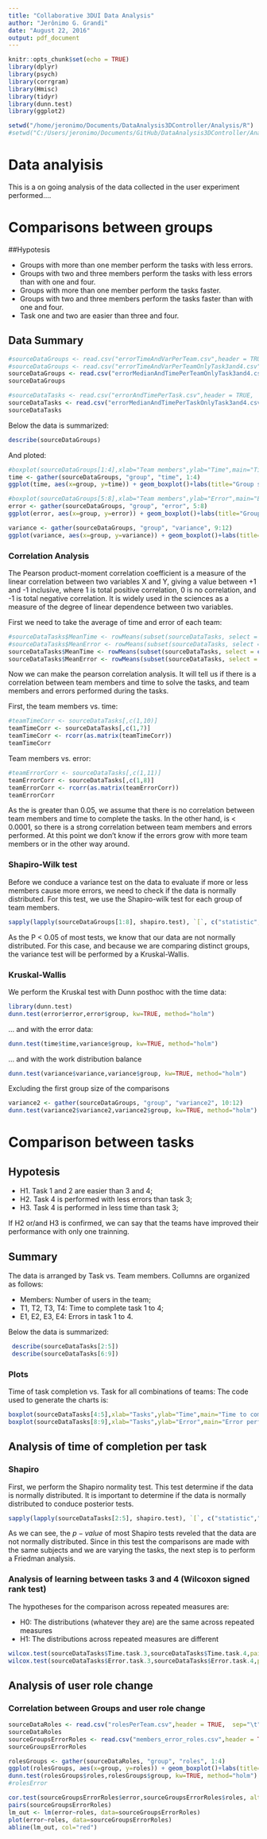 ```yaml
---
title: "Collaborative 3DUI Data Analysis"
author: "Jerônimo G. Grandi"
date: "August 22, 2016"
output: pdf_document
---
```


```r
knitr::opts_chunk$set(echo = TRUE)
library(dplyr)
library(psych)
library(corrgram)
library(Hmisc)
library(tidyr)
library(dunn.test)
library(ggplot2)
```

``` r
setwd("/home/jeronimo/Documents/DataAnalysis3DController/Analysis/R")
#setwd("C:/Users/jeronimo/Documents/GitHub/DataAnalysis3DController/Analysis/R")
```


# Data analyisis

This is a on going analysis of the data collected in the user experiment performed.... 

# Comparisons between groups

##Hypotesis

* Groups with more than one member perform the tasks with less errors.
* Groups with two and three members perform the tasks with less errors than with one and four.
* Groups with more than one member perform the tasks faster.
* Groups with two and three members perform the tasks faster than with one and four.
* Task one and two are easier than three and four.


## Data Summary

``` r
#sourceDataGroups <- read.csv("errorTimeAndVarPerTeam.csv",header = TRUE,  sep=";", dec = ",")
#sourceDataGroups <- read.csv("errorTimeAndVarPerTeamOnlyTask3and4.csv",header = TRUE,  sep="\t")
sourceDataGroups <- read.csv("errorMedianAndTimePerTeamOnlyTask3and4.csv",header = TRUE,  sep="\t")
sourceDataGroups

#sourceDataTasks <- read.csv("errorAndTimePerTask.csv",header = TRUE,  sep="\t")
sourceDataTasks <- read.csv("errorMedianAndTimePerTaskOnlyTask3and4.csv",header = TRUE,  sep="\t")
sourceDataTasks
```
   
Below the data is summarized:   

```r
describe(sourceDataGroups)
```
   
And ploted:

```r
#boxplot(sourceDataGroups[1:4],xlab="Team members",ylab="Time",main="Time X Groups")
time <- gather(sourceDataGroups, "group", "time", 1:4)
ggplot(time, aes(x=group, y=time)) + geom_boxplot()+labs(title="Group size vs. Task completion time",x="Group Size", y = "Time (seconds)")+theme_bw()+ scale_x_discrete(breaks=c("Time.T1", "Time.T2", "Time.T3", "Time.T4"),labels=c("1", "2", "3","4"))

#boxplot(sourceDataGroups[5:8],xlab="Team members",ylab="Error",main="Error X Groups")
error <- gather(sourceDataGroups, "group", "error", 5:8)
ggplot(error, aes(x=group, y=error)) + geom_boxplot()+labs(title="Group size vs. Task accuracy",x="Group Size", y = "Accuracy")+theme_bw()+ scale_x_discrete(breaks=c("Error.T1", "Error.T2", "Error.T3", "Error.T4"),labels=c("1", "2", "3","4"))

variance <- gather(sourceDataGroups, "group", "variance", 9:12)
ggplot(variance, aes(x=group, y=variance)) + geom_boxplot()+labs(title="Group size vs. Work Distribution Balance",x="Group Size", y = "Work Distribution (variance")+theme_bw()+ scale_x_discrete(breaks=c("Var.T1", "Var.T2", "Var.T3", "Var.T4"),labels=c("1", "2", "3","4"))

```

### Correlation Analysis

The Pearson product-moment correlation coefficient is a measure of the linear correlation between two variables X and Y, giving a value between +1 and -1 inclusive, where 1 is total positive correlation, 0 is no correlation, and -1 is total negative correlation. It is widely used in the sciences as a measure of the degree of linear dependence between two variables. 

First we need to take the average of time and error of each team:

```r
#sourceDataTasks$MeanTime <- rowMeans(subset(sourceDataTasks, select = c(2,3,4,5)), na.rm = TRUE)
#sourceDataTasks$MeanError <- rowMeans(subset(sourceDataTasks, select = c(6,7,8,9)), na.rm = TRUE)
sourceDataTasks$MeanTime <- rowMeans(subset(sourceDataTasks, select = c(2,3)), na.rm = TRUE)
sourceDataTasks$MeanError <- rowMeans(subset(sourceDataTasks, select = c(4,5)), na.rm = TRUE)
```

Now we can make the pearson correlation analysis. It will tell us if there is a correlation between team members and time to solve the tasks, and team members and errors performed during the tasks.

First, the team members vs. time:

```r
#teamTimeCorr <- sourceDataTasks[,c(1,10)]
teamTimeCorr <- sourceDataTasks[,c(1,7)]
teamTimeCorr <- rcorr(as.matrix(teamTimeCorr))
teamTimeCorr
```

Team members vs. error:

```r
#teamErrorCorr <- sourceDataTasks[,c(1,11)]
teamErrorCorr <- sourceDataTasks[,c(1,8)]
teamErrorCorr <- rcorr(as.matrix(teamErrorCorr))
teamErrorCorr
```

As the  is greater than 0.05, we assume that there is no correlation between team members and time to complete the tasks. In the other hand, is < 0.0001, so there is a strong correlation between team members and errors performed. At this point we don't know if the errors grow with more team members or in the other way around.

### Shapiro-Wilk test
Before we conduce a variance test on the data to evaluate if more or less members cause more errors, we need to check if the data is normally distributed. For this test, we use the Shapiro-wilk test for each group of team members. 

```r
sapply(lapply(sourceDataGroups[1:8], shapiro.test), `[`, c("statistic","p.value"))

```

As the P < 0.05 of most tests, we know that our data are not normally distributed. For this case, and because we are comparing distinct groups, the variance test will be performed by a Kruskal-Wallis. 

### Kruskal-Wallis



<!-- kruskal.test(sourceDataGroups[1:4]) -->
<!-- kruskal.test(sourceDataGroups[5:8]) -->


We perform the Kruskal test with Dunn posthoc with the time data:

```r
library(dunn.test)
dunn.test(error$error,error$group, kw=TRUE, method="holm")
```

... and with the error data:

```r
dunn.test(time$time,variance$group, kw=TRUE, method="holm")
```

... and with the work distribution balance

```r
dunn.test(variance$variance,variance$group, kw=TRUE, method="holm")
```

Excluding the first group size of the comparisons

```r
variance2 <- gather(sourceDataGroups, "group", "variance2", 10:12)
dunn.test(variance2$variance2,variance2$group, kw=TRUE, method="holm")
```




# Comparison between tasks

## Hypotesis

* H1. Task 1 and 2 are easier than 3 and 4;
* H2. Task 4 is performed with less errors than task 3;
* H3. Task 4 is performed in less time than task 3;

If H2 or/and H3 is confirmed, we can say that the teams have improved their performance with only one trainning.


## Summary
The data is arranged by Task vs. Team members. Collumns are organized as follows:

* Members: Number of users in the team;
* T1, T2, T3, T4: Time to complete task 1 to 4;
* E1, E2, E3, E4: Errors in task 1 to 4.


Below the data is summarized:

```r
 describe(sourceDataTasks[2:5])
 describe(sourceDataTasks[6:9])

```

### Plots

Time of task completion vs. Task for all combinations of teams:
The code used to generate the charts is:
```r
boxplot(sourceDataTasks[4:5],xlab="Tasks",ylab="Time",main="Time to complete the tasks")
boxplot(sourceDataTasks[8:9],xlab="Tasks",ylab="Error",main="Error perfored in the tasks")

```

## Analysis of time of completion per task

### Shapiro
First, we perform the Shapiro normality test. This test determine if the data is normally distributed. It is important to determine if the data is normally distributed to conduce posterior tests.

```r
sapply(lapply(sourceDataTasks[2:5], shapiro.test), `[`, c("statistic","p.value"))
```

As we can see, the $p-value$ of most Shapiro tests reveled that the data are not normally distributed. Since in this test the comparisons are made with the same subjects and we are varying the tasks, the next step is to perform a Friedman analysis.

### Analysis of learning between tasks 3 and 4 (Wilcoxon signed rank test)

<!-- ### Friedman -->

<!-- Friedman test is a non-parametric randomized block analysis of variance. Which is to say it is a non-parametric version of a one way ANOVA with repeated measures. That means that while a simple ANOVA test requires the assumptions of a normal distribution and equal variances (of the residuals), the Friedman test is free from those restriction. The price of this parametric freedom is the loss of power (of Friedman's test compared to the parametric ANOVa versions). -->

The hypotheses for the comparison across repeated measures are:

* H0: The distributions (whatever they are) are the same across repeated measures
* H1: The distributions across repeated measures are different

```r
wilcox.test(sourceDataTasks$Time.task.3,sourceDataTasks$Time.task.4,paired=TRUE)
wilcox.test(sourceDataTasks$Error.task.3,sourceDataTasks$Error.task.4,paired=TRUE)
```
<!-- The test statistic for the Friedman's test is a Chi-square with [(number of repeated measures)-1] degrees of freedom. A detailed explanation of the method for computing the Friedman test is available on Wikipedia. 

```r
library(png)
library(grid)
img <- readPNG("../../Results/friedman_TempoXTarefa.png")
grid.raster(img)
```

```r
img <- readPNG("../../Results/friedman_ErroXTarefa.png")
grid.raster(img)
```


## Analysis of learning between tasks 3 and 4

As the data is not normally distributed and the comparison is between tasks (instead of groups) we performed a Friedman analysis.



```r
img <- readPNG("../../Results/fiedman_tasks3and4_error.png")
grid.raster(img)
```

```r
img <- readPNG("../../Results/fiedman_tasks3and4_time.png")
grid.raster(img)
```



## Analysis Correlation between Errors and Work division

```r
img <- readPNG("../../Results/Correlacao_Error_DistribuicaoDeTrabalho.png")
grid.raster(img)
```

```r
img <- readPNG("../../Results/Regressao_Error_DistTrabalho.png")
grid.raster(img)
```
-->

## Analysis of user role change 

### Correlation between Groups and user role change

```r
sourceDataRoles <- read.csv("rolesPerTeam.csv",header = TRUE,  sep="\t")
sourceDataRoles
sourceGroupsErrorRoles <- read.csv("members_error_roles.csv",header = TRUE,  sep="\t")
sourceGroupsErrorRoles

rolesGroups <- gather(sourceDataRoles, "group", "roles", 1:4)
ggplot(rolesGroups, aes(x=group, y=roles)) + geom_boxplot()+labs(title="Group size vs. Team members roles",x="Group Size", y = "Roles")+theme_bw()+ scale_x_discrete(breaks=c("team1", "team2", "team3", "team4"),labels=c("1", "2", "3","4"))
dunn.test(rolesGroups$roles,rolesGroups$group, kw=TRUE, method="holm")
#rolesError

cor.test(sourceGroupsErrorRoles$error,sourceGroupsErrorRoles$roles, alternative = "greater")
pairs(sourceGroupsErrorRoles)
lm_out <- lm(error~roles, data=sourceGroupsErrorRoles)
plot(error~roles, data=sourceGroupsErrorRoles)
abline(lm_out, col="red")
```
<!--
```r
img <- readPNG("../../Results/Correlation_Group_Roles.png")
grid.raster(img)
```

```r
img <- readPNG("../../Results/Regressao_Group_Roles.png")
grid.raster(img)
```


### Variance Analysis (Kruskal) between Groups and user role change



```r
img <- readPNG("../../Results/Kruskal_Group_Roles.png")
grid.raster(img)
```

### Correlation between Groups, errors and roles

```r
img <- readPNG("../../Results/Correlation_Group__Error_Roles.png")
grid.raster(img)
```

```r
img <- readPNG("../../Results/Regressao_Error_Roles.png")
grid.raster(img)
```

-->


<!-- # ### Kruskal-Wallis -->
<!-- #  -->
<!-- # A collection of data samples are independent if they come from unrelated populations and the samples do not affect each other. Using the Kruskal-Wallis Test, we can decide whether the population distributions are identical without assuming them to follow the normal distribution. -->
<!-- #  -->
<!-- #  -->
<!-- # ```{r fig.width=100,echo=FALSE} -->
<!-- # library(png) -->
<!-- # library(grid) -->
<!-- # img <- readPNG("../../Results/ErroXQntPessoas.png") -->
<!-- #  grid.raster(img) -->
<!-- # ``` -->
<!-- #  -->
<!-- # ```{r fig.width=100,echo=FALSE} -->
<!-- # library(png) -->
<!-- # library(grid) -->
<!-- # img <- readPNG("../../Results/ErroPerCheckpointXGrupos.png") -->
<!-- #  grid.raster(img) -->
<!-- # ``` -->
<!-- #  -->
<!-- # ```{r fig.width=100,echo=FALSE} -->
<!-- # library(png) -->
<!-- # library(grid) -->
<!-- # img <- readPNG("../../Results/kruskal_posHoc_Student.png") -->
<!-- #  grid.raster(img) -->
<!-- # ``` -->
<!-- #  -->
<!-- # # Comparisons between tasks -->
<!-- #  -->
<!-- # ## Hypotesis -->
<!-- #  -->
<!-- # * Task 1 and 2 are easier than 3 and 4; -->
<!-- # * Task 4 is performed better than task 3 -->
<!-- #  -->
<!-- #  -->
<!-- # ## Summary -->
<!-- # First we set the environment, load and show the raw data.   -->
<!-- #   -->
<!-- # ``` {r raw} -->
<!-- # setwd("/home/jeronimo/Documents/DataAnalysis3DController/Analysis/R") -->
<!-- # dAvgPerTask <- read.csv("SummaryToR.csv") -->
<!-- # dAvgPerTask -->
<!-- # ``` -->
<!-- # The data is arranged by Task vs. Team members. Collumns are organized as follows:    -->
<!-- #  -->
<!-- # * Members: Number of users in the team;    -->
<!-- # * T1, T2, T3, T4: Time to complete task 1 to 4;     -->
<!-- # * E1, E2, E3, E4: Errors in task 1 to 4.  -->
<!-- #  -->
<!-- # We split the data for better manipulation: -->
<!-- #  -->
<!-- # ```{r} -->
<!-- # dAvgTime <- subset(dAvgPerTask, select = c(2,3,4,5)) -->
<!-- # dAvgError <- subset(dAvgPerTask, select = c(6,7,8,9)) -->
<!-- # ``` -->
<!-- #  -->
<!-- # Below the data is summarized: -->
<!-- #  -->
<!-- # ```{r dataAverage} -->
<!-- # describe(dAvgTime) -->
<!-- # describe(dAvgError) -->
<!-- #  -->
<!-- # ``` -->
<!-- #  -->
<!-- # ### Plots -->
<!-- #  -->
<!-- # Time of task completion vs. Task for all combinations of teams: -->
<!-- # The code used to generate the charts is: -->
<!-- #  -->
<!-- # ```{r boxplot} -->
<!-- # boxplot(dAvgTime,xlab="Tasks",ylab="Time",main="Time to complete the tasks") -->
<!-- # boxplot(dAvgError,xlab="Tasks",ylab="Error",main="Error perfored in the tasks") -->
<!-- #  -->
<!-- # ``` -->
<!-- #  -->
<!-- # ## Analysis of time of completion per task -->
<!-- #  -->
<!-- # ### Shapiro -->
<!-- # First, we perform the Shapiro normality test. This test determine if the data is normally distributed. It is important to determine if the data is normally distributed to conduce posterior tests. -->
<!-- #  -->
<!-- # ```{r shapiro 1} -->
<!-- # shap_dT <- lapply(dAvgTime, shapiro.test) -->
<!-- # shap_dE <- lapply(dAvgError, shapiro.test) -->
<!-- # res_shap_dT <- sapply(shap_dT, `[`, c("statistic","p.value")) -->
<!-- # res_shap_dE <- sapply(shap_dE, `[`, c("statistic","p.value")) -->
<!-- #  -->
<!-- # res_shap_dT -->
<!-- # res_shap_dE -->
<!-- # ``` -->
<!-- #  -->
<!-- # As we can see, the $p-value$ of most Shapiro tests reveled that the data are not normally distributed. Since in this test the comparisons are made with the same subjects and we are varying the tasks, the next step is to perform a Friedman analysis. -->
<!-- #  -->
<!-- # ### Friedman -->
<!-- #  -->
<!-- # Friedman test is a non-parametric randomized block analysis of variance. Which is to say it is a non-parametric version of a one way ANOVA with repeated measures. That means that while a simple ANOVA test requires the assumptions of a normal distribution and equal variances (of the residuals), the Friedman test is free from those restriction. The price of this parametric freedom is the loss of power (of Friedman's test compared to the parametric ANOVa versions). -->
<!-- #  -->
<!-- # The hypotheses for the comparison across repeated measures are:    -->
<!-- #  -->
<!-- # * H0: The distributions (whatever they are) are the same across repeated measures    -->
<!-- # * H1: The distributions across repeated measures are different    -->
<!-- #  -->
<!-- # The test statistic for the Friedman's test is a Chi-square with [(number of repeated measures)-1] degrees of freedom. A detailed explanation of the method for computing the Friedman test is available on Wikipedia. -->
<!-- #  -->
<!-- # ```{r fig.width=200,echo=FALSE} -->
<!-- # library(png) -->
<!-- # library(grid) -->
<!-- # img <- readPNG("../../Results/friedman_TempoXTarefa.png") -->
<!-- # grid.raster(img) -->
<!-- # ``` -->
<!-- # ```{r fig.width=200,echo=FALSE} -->
<!-- # library(png) -->
<!-- # library(grid) -->
<!-- # img <- readPNG("../../Results/friedman_ErroXTarefa.png")  -->
<!-- # grid.raster(img) -->
<!-- # ``` -->
<!-- #  -->
<!-- # ## Analysis of learning between tasks 3 and 4 -->
<!-- #  -->
<!-- # As the data is not normally distributed and the comparison is between tasks (instead of groups) we performed a Friedman analysis. -->
<!-- #  -->
<!-- #  -->
<!-- #  -->
<!-- # ```{r fig.width=200,echo=FALSE} -->
<!-- # library(png) -->
<!-- # library(grid) -->
<!-- # img <- readPNG("../../Results/fiedman_tasks3and4_error.png")  -->
<!-- # grid.raster(img) -->
<!-- # ``` -->
<!-- #  -->
<!-- # ```{r fig.width=200,echo=FALSE} -->
<!-- # library(png) -->
<!-- # library(grid) -->
<!-- # img <- readPNG("../../Results/fiedman_tasks3and4_time.png")  -->
<!-- # grid.raster(img) -->
<!-- # ``` -->
<!-- #  -->
<!-- # ## Analysis Correlation between Errors and Work division -->
<!-- #  -->
<!-- #  -->
<!-- # ```{r fig.width=200,echo=FALSE} -->
<!-- # library(png) -->
<!-- # library(grid) -->
<!-- # img <- readPNG("../../Results/Correlacao_Error_DistribuicaoDeTrabalho.png")  -->
<!-- # grid.raster(img) -->
<!-- # ``` -->
<!-- #  -->
<!-- #  -->
<!-- # ```{r fig.width=200,echo=FALSE} -->
<!-- # library(png) -->
<!-- # library(grid) -->
<!-- # img <- readPNG("../../Results/Regressao_Error_DistTrabalho.png")  -->
<!-- # grid.raster(img) -->
<!-- # ``` -->





